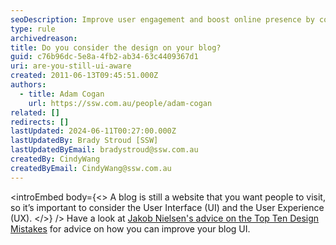 ```yaml
---
seoDescription: Improve user engagement and boost online presence by considering the design of your blog and incorporating effective User Interface (UI) and User Experience (UX) strategies.
type: rule
archivedreason:
title: Do you consider the design on your blog?
guid: c76b96dc-5e8a-4fb2-ab34-63c4409367d1
uri: are-you-still-ui-aware
created: 2011-06-13T09:45:51.000Z
authors:
  - title: Adam Cogan
    url: https://ssw.com.au/people/adam-cogan
related: []
redirects: []
lastUpdated: 2024-06-11T00:27:00.000Z
lastUpdatedBy: Brady Stroud [SSW]
lastUpdatedByEmail: bradystroud@ssw.com.au
createdBy: CindyWang
createdByEmail: CindyWang@ssw.com.au
---
```


<introEmbed
  body={<>
A blog is still a website that you want people to visit, so it’s important to consider the User Interface (UI) and the User Experience (UX).
  </>}
/>
Have a look at [Jakob Nielsen's advice on the Top Ten Design Mistakes](https://www.nngroup.com/articles/weblog-usability-top-ten-mistakes/) for advice on how you can improve your blog UI.
